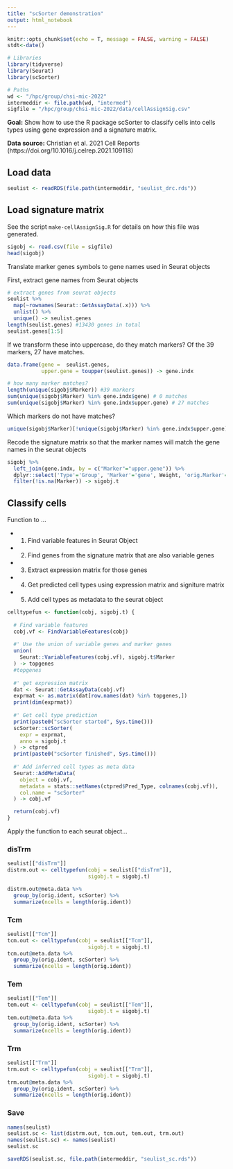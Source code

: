 ```yaml
---
title: "scSorter demonstration"
output: html_notebook
---
```

```r
knitr::opts_chunk$set(echo = T, message = FALSE, warning = FALSE)
stdt<-date()

# Libraries
library(tidyverse)
library(Seurat)
library(scSorter)

# Paths
wd <- "/hpc/group/chsi-mic-2022"
intermeddir <- file.path(wd, "intermed")
sigfile = "/hpc/group/chsi-mic-2022/data/cellAssignSig.csv"
```

**Goal:** Show how to use the R package scSorter to classify cells into cells types using gene expression and a signature matrix.

**Data source:** 
Christian et al. 2021 Cell Reports (https://doi.org/10.1016/j.celrep.2021.109118)


## Load data

```r
seulist <- readRDS(file.path(intermeddir, "seulist_drc.rds"))
```

## Load signature matrix

See the script `make-cellAssignSig.R` for details on how this file was generated.
```r
sigobj <- read.csv(file = sigfile)
head(sigobj)
```

Translate marker genes symbols to gene names used in Seurat objects

First, extract gene names from Seurat objects
```r
# extract genes from seurat objects
seulist %>%
  map(~rownames(Seurat::GetAssayData(.x))) %>%
  unlist() %>%
  unique() -> seulist.genes
length(seulist.genes) #13430 genes in total
seulist.genes[1:5]
```

If we transform these into uppercase, do they match markers? Of the 39 markers, 27 have matches. 
```r
data.frame(gene =  seulist.genes, 
           upper.gene = toupper(seulist.genes)) -> gene.indx

# how many marker matches?
length(unique(sigobj$Marker)) #39 markers
sum(unique(sigobj$Marker) %in% gene.indx$gene) # 0 matches
sum(unique(sigobj$Marker) %in% gene.indx$upper.gene) # 27 matches
```

Which markers do not have matches?
```r
unique(sigobj$Marker)[!unique(sigobj$Marker) %in% gene.indx$upper.gene]
```

Recode the signature matrix so that the marker names will match the gene names in the seurat objects
```r
sigobj %>%
  left_join(gene.indx, by = c("Marker"="upper.gene")) %>%
  dplyr::select('Type'='Group', 'Marker'='gene', Weight, 'orig.Marker'='Marker') %>%
  filter(!is.na(Marker)) -> sigobj.t
```

## Classify cells

Function to ...

- 1. Find variable features in Seurat Object
- 2. Find genes from the signature matrix that are also variable genes
- 3. Extract expression matrix for those genes
- 4. Get predicted cell types using expression matrix and signiture matrix
- 5. Add cell types as metadata to the seurat object

```r
celltypefun <- function(cobj, sigobj.t) {
  
  # Find variable features
  cobj.vf <- FindVariableFeatures(cobj)
  
  #' Use the union of variable genes and marker genes 
  union(
    Seurat::VariableFeatures(cobj.vf), sigobj.t$Marker
  ) -> topgenes
  #topgenes
  
  #' get expression matrix
  dat <- Seurat::GetAssayData(cobj.vf)
  exprmat <- as.matrix(dat[row.names(dat) %in% topgenes,])
  print(dim(exprmat))
  
  #' Get cell type prediction
  print(paste0("scSorter started", Sys.time()))
  scSorter::scSorter(
    expr = exprmat,
    anno = sigobj.t
  ) -> ctpred
  print(paste0("scSorter finished", Sys.time()))
  
  #' Add inferred cell types as meta data
  Seurat::AddMetaData(
    object = cobj.vf,
    metadata = stats::setNames(ctpred$Pred_Type, colnames(cobj.vf)),
    col.name = "scSorter"
  ) -> cobj.vf

  return(cobj.vf)
}
```

Apply the function to each seurat object...

### disTrm
```r
seulist[["disTrm"]]
distrm.out <- celltypefun(cobj = seulist[["disTrm"]], 
                          sigobj.t = sigobj.t)

distrm.out@meta.data %>%
  group_by(orig.ident, scSorter) %>%
  summarize(ncells = length(orig.ident))
```
### Tcm
```r
seulist[["Tcm"]]
tcm.out <- celltypefun(cobj = seulist[["Tcm"]], 
                          sigobj.t = sigobj.t)
tcm.out@meta.data %>%
  group_by(orig.ident, scSorter) %>%
  summarize(ncells = length(orig.ident))
```


### Tem
```r
seulist[["Tem"]]
tem.out <- celltypefun(cobj = seulist[["Tem"]], 
                          sigobj.t = sigobj.t)
tem.out@meta.data %>%
  group_by(orig.ident, scSorter) %>%
  summarize(ncells = length(orig.ident))
```

 
### Trm
```r
seulist[["Trm"]]
trm.out <- celltypefun(cobj = seulist[["Trm"]], 
                          sigobj.t = sigobj.t)
trm.out@meta.data %>%
  group_by(orig.ident, scSorter) %>%
  summarize(ncells = length(orig.ident))
```

  
### Save
```r
names(seulist)
seulist.sc <- list(distrm.out, tcm.out, tem.out, trm.out)
names(seulist.sc) <- names(seulist)
seulist.sc

saveRDS(seulist.sc, file.path(intermeddir, "seulist_sc.rds"))
```
